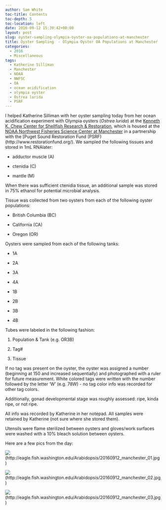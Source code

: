 ```yaml
---
author: Sam White
toc-title: Contents
toc-depth: 5
toc-location: left
date: 2016-09-12 15:39:42+00:00
layout: post
slug: oyster-sampling-olympia-oyster-oa-populations-at-manchester
title: Oyster Sampling  - Olympia Oyster OA Populations at Manchester
categories:
  - 2016
  - Miscellaneous
tags:
  - Katherine Silliman
  - Manchester
  - NOAA
  - NWFSC
  - OA
  - ocean acidification
  - olympia oyster
  - Ostrea lurida
  - PSRF
---
```


I helped Katherine Silliman with her oyster sampling today from her ocean acidification experiment with Olympia oysters (_Ostrea lurida_) at the [Kenneth K. Chew Center for Shellfish Research & Restoration](https://www.nwfsc.noaa.gov/news/features/hatchery/), which is housed at the [NOAA Northwest Fisheries Science Center at Manchester](https://www.google.com/url?sa=t&rct=j&q=&esrc=s&source=web&cd=1&cad=rja&uact=8&ved=0ahUKEwj30seU2YzPAhUK7WMKHd-vDDoQFggfMAA&url=https%3A%2F%2Fwww.nwfsc.noaa.gov%2Fabout%2Ffacilities%2Fmanchester.cfm&usg=AFQjCNE4edH0s1QL25HWGuYDsJRS81HR6A&sig2=vLRsC5MAFVm3okHHZPs6Ow) in a partnership with the [Puget Sound Restoration Fund (PSRF)(http://www.restorationfund.org/). We sampled the following tissues and stored in 1mL RNAlater:




    
  * adductor muscle (A)

    
  * ctenidia (C)

    
  * mantle (M)



When there was sufficient ctenidia tissue, an additional sample was stored in 75% ethanol for potential microbial analysis.

Tissue was collected from two oysters from each of the following oyster populations:


    
  * British Columbia (BC)

    
  * California (CA)

    
  * Oregon (OR)



Oysters were sampled from each of the following tanks:


    
  * 1A

    
  * 2A

    
  * 3A

    
  * 4A

    
  * 1B

    
  * 2B

    
  * 3B

    
  * 4B



Tubes were labeled in the following fashion:


    
  1. Population & Tank (e.g. OR3B)

    
  2. Tag#

    
  3. Tissue



If no tag was present on the oyster, the oyster was assigned a number (beginning at 150 and increased sequentially) and photographed with a ruler for future measurement. White colored tags were written with the number followed by the letter 'W' (e.g. 78W) - no tag color info was recorded for other tag colors.

Additionally, gonad developmental stage was roughly assessed: ripe, kinda ripe, or not ripe.

All info was recorded by Katherine in her notepad. All samples were retained by Katherine (not sure where she stored them).

Utensils were flame sterilized between oysters and gloves/work surfaces were washed with a 10% bleach solution between oysters.



Here are a few pics from the day:

![](https://eagle.fish.washington.edu/Arabidopsis/20160912_manchester_01.jpg)(http://eagle.fish.washington.edu/Arabidopsis/20160912_manchester_01.jpg)



![](https://eagle.fish.washington.edu/Arabidopsis/20160912_manchester_02.jpg)(http://eagle.fish.washington.edu/Arabidopsis/20160912_manchester_02.jpg)



![](https://eagle.fish.washington.edu/Arabidopsis/20160912_manchester_03.jpg)(http://eagle.fish.washington.edu/Arabidopsis/20160912_manchester_03.jpg)
